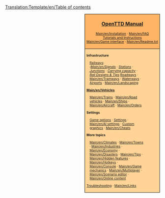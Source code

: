 <noinclude>[[Translation:Template/en/Table of contents]]{{en/-}}</noinclude>
<div style="float:right; padding-left:12px; background:#ffffff;">
<div style="border:1px solid #000000; background:#ffb466; padding:5px; -moz-border-radius-topleft:5px; -moz-border-radius-topright:5px; font-size: 12pt;">
<center><strong><font size="3">[[Main/en/OpenTTD|OpenTTD Manual]]</font></strong></center>
<div style="font-size: 8pt; text-align: center;">
[[Main/en/Installation]] &middot; 
[[Main/en/FAQ]]<br />
[[Main/en/Tutorial|Tutorials and Instructions]]<br />
[[Main/en/Game interface]] &middot; 
[[Main/en/Readme.txt]]
</div>
</div>
<div style="border:1px solid black; border-top-width: 0px; background:#ffd496; padding:5px; -moz-border-radius-bottomleft:5px; -moz-border-radius-bottomright:8px; font-size: 8pt;">

<div style="width: 186px">
'''Infrastructure'''
<div style="margin-left:10px;">
[[Main/en/Railway construction|Railways]]: <br />
:''[[Main/en/Signals]]'' &middot; ''[[Main/en/Railway station|Stations]]'' &middot; ''[[Main/en/Junction|Junctions]]'' &middot; ''[[Main/en/Railway Designs|Carrying capacity]]'' &middot; ''[[Main/en/Rail Designs|Rail Designs & Tips]]''
[[Main/en/Roadway construction|Roadways]] &middot; [[Main/en/Tramways]] &middot; [[Main/en/Waterway construction|Waterways]] &middot; [[Main/en/Airport construction|Airports]] &middot; [[Main/en/Landscaping]]
</div>
</div>

<div style="width: 186px">
'''[[Main/en/Vehicles]]'''
<div style="margin-left:10px;">
[[Main/en/Trains]] &middot; [[Main/en/Road vehicles]] &middot; [[Main/en/Ships]] &middot;
[[Main/en/Aircraft]] &middot; [[Main/en/Orders]]
</div>
</div>

<div style="width: 186px">
'''Settings'''
<div style="margin-left:10px;">
[[Main/en/Game options window|Game options]] &middot; [[Main/en/Advanced Settings|Settings]] &middot; [[Main/en/AI settings]] &middot;
[[Main/en/NewGRF|Custom graphics]] &middot; [[Main/en/Cheats]]
</div>
</div>

<div style="width: 186px">
'''More topics'''<br />
<div style="margin-left:10px;">
[[Main/en/Climates]] &middot; [[Main/en/Towns]] &middot; [[Main/en/Industries]] &middot; [[Main/en/Economy]] &middot;
[[Main/en/Disasters]] &middot; [[Main/en/Tips]] &middot;
[[Main/en/Hidden features]] &middot; [[Main/en/Hotkeys]] &middot;
[[Main/en/Console]] &middot; [[Main/en/Game mechanics]] &middot;
[[Main/en/Multiplayer]] &middot; [[Main/en/Scenario editor]] &middot;
[[Main/en/Online content]]
</div>
</div>

[[Main/en/Troubleshooting|Troubleshooting]] &middot; [[Main/en/Links]]
</div>
</div>
<includeonly>[[Category:en/Manual|{{PAGENAME}}]]</includeonly>